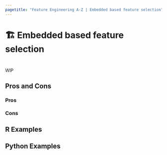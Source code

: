 ```yaml
---
pagetitle: "Feature Engineering A-Z | Embedded based feature selection"
---
```


# 🏗️ Embedded based feature selection {#sec-too-many-embedded}

::: {style="visibility: hidden; height: 0px;"}
## Embedded based feature selection
:::

WIP

## Pros and Cons

### Pros

### Cons

## R Examples

## Python Examples

